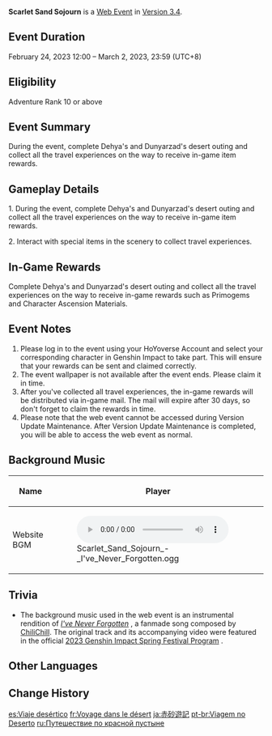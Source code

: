 {{EventTabs}}
{{Stub}}
{{Event
|name              = Scarlet Sand Sojourn
|image             = Scarlet Sand Sojourn.png
|type              = Web
|time_known        = yes
|time_start        = 2023-02-24 12:00:00
|time_start_offset = GMT+8
|time_end          = 2023-03-02 23:59:59
|time_end_offset   = GMT+8
|link              = https://genshin.hoyoverse.com/en/news/detail/105403
|link2             = https://act.hoyoverse.com/ys/event/e20230224dehya-tilwsu/index.html
|link2name         = Event Page
}}
{{Description|The desert is home to the sands.}}
'''Scarlet Sand Sojourn''' is a [[Web Event]] in [[Version 3.4]].

==Event Duration==
February 24, 2023 12:00 – March 2, 2023, 23:59 (UTC+8)

==Eligibility==
Adventure Rank 10 or above

==Event Summary==
During the event, complete Dehya's and Dunyarzad's desert outing and collect all the travel experiences on the way to receive in-game item rewards.

==Gameplay Details==
1. During the event, complete Dehya's and Dunyarzad's desert outing and collect all the travel experiences on the way to receive in-game item rewards.

2. Interact with special items in the scenery to collect travel experiences.

==In-Game Rewards==
Complete Dehya's and Dunyarzad's desert outing and collect all the travel experiences on the way to receive in-game rewards such as Primogems and Character Ascension Materials.
{{Card|Primogem|40|show_caption=1}}{{Card|Agnidus Agate Fragment|3|show_caption=1}}{{Card|Mora|20,000|show_caption=1}}{{Card|Mystic Enhancement Ore|2|show_caption=1}}

==Event Notes==
# Please log in to the event using your HoYoverse Account and select your corresponding character in Genshin Impact to take part. This will ensure that your rewards can be sent and claimed correctly.
# The event wallpaper is not available after the event ends. Please claim it in time.
# After you've collected all travel experiences, the in-game rewards will be distributed via in-game mail. The mail will expire after 30 days, so don't forget to claim the rewards in time.
# Please note that the web event cannot be accessed during Version Update Maintenance. After Version Update Maintenance is completed, you will be able to access the web event as normal.

==Background Music==
{| class="article-table"
! style="text-align: center" |Name!! style="text-align: center" |Player
|-
|Website BGM
|[[File:Scarlet Sand Sojourn - I've Never Forgotten.ogg]]
|}

==Trivia==
* The background music used in the web event is an instrumental rendition of [https://youtu.be/5yPanOf-QlM ''I've Never Forgotten''] {{Lang|zh=我不曾忘记|zh_rm=Wǒ Bùcéng Wàngjì}}, a fanmade song composed by [https://chilichill-music.com/ ChiliChill]. The original track and its accompanying video were featured in the official [https://www.bilibili.com/blackboard/activity-AKQFgXSKF7.html 2023 Genshin Impact Spring Festival Program] {{Lang|zh=2023原神新春会|zh_rm=2023 Yuánshén Xīnchūn-huì}}.

==Other Languages==
{{Other Languages
|en      = Scarlet Sand Sojourn
|zhs     = 赤沙游记
|zhs_rm  = Chìshā Yóujì
|zht     = 赤沙遊記
|zht_rm  = Chìshā Yóujì
|zh_tl   = Scarlet Sand Travel Notes
|ja      = 赤砂遊記
|ja_rm   = Sekisa Yuuki{{Assumed}}
|ja_tl   = Scarlet Sand Travel Notes
|ko      = 적색 사막 여행기
|ko_tl   = Red Desert Travel Notes
|es      = Viaje desértico
|es_tl   = Desert Voyage
|fr      = Voyage dans le désert
|fr_tl   = Journey in the Desert
|ru      = Путешествие по красной пустыне
|ru_tl   = Travel Through Red Desert
|th      = บันทึกการเดินทางของทรายสีชาด
|th_rm   = 
|th_tl   = 
|vi      = Hành Trình Cát Đỏ
|vi_tl   = 
|de      = Wüstenreise
|de_tl   = 
|id      = Perjalanan di Pasir Merah
|id_tl   = Journey on the Scarlet Sand
|pt      = Viagem no Deserto
|pt_tl   = 
|tr      = Kızıl Çöl Seyahat Günlüğü
|tr_tl   = 
|it      = Viaggio nel deserto scarlatto
|it_tl   = 
}}

==Change History==
{{Change History|3.4}}

[[es:Viaje desértico]]
[[fr:Voyage dans le désert]]
[[ja:赤砂遊記]]
[[pt-br:Viagem no Deserto]]
[[ru:Путешествие по красной пустыне]]